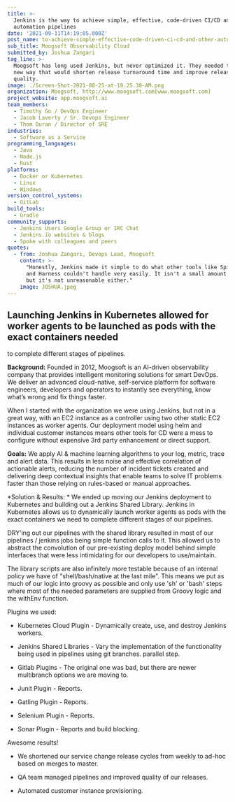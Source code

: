 ```yaml
---
title: >-
  Jenkins is the way to achieve simple, effective, code-driven CI/CD and other
  automation pipelines
date: '2021-09-11T14:19:05.000Z'
post_name: to-achieve-simple-effective-code-driven-ci-cd-and-other-automation-pipelines
sub_title: Moogsoft Observability Cloud
submitted_by: Joshua Zangari
tag_line: >-
  Moogsoft has long used Jenkins, but never optimized it. They needed to find a
  new way that would shorten release turnaround time and improve release
  quality.
image: ./Screen-Shot-2021-08-25-at-10.25.38-AM.png
organization: Moogsoft, http://www.moogsoft.com[www.moogsoft.com]
project_website: app.moogsoft.ai
team_members:
  - Timothy Go / DevOps Engineer
  - Jacob Laverty / Sr. Devops Engineer
  - Thom Duran / Director of SRE
industries:
  - Software as a Service
programming_languages:
  - Java
  - Node.js
  - Rust
platforms:
  - Docker or Kubernetes
  - Linux
  - Windows
version_control_systems:
  - GitLab
build_tools:
  - Gradle
community_supports:
  - Jenkins Users Google Group or IRC Chat
  - Jenkins.io websites & blogs
  - Spoke with colleagues and peers
quotes:
  - from: Joshua Zangari, Devops Lead, Moogsoft
    content: >-
      "Honestly, Jenkins made it simple to do what other tools like Spinnaker
      and Harness couldn't handle very easily. It isn't a small amount of code,
      but it's not unreasonable either."
    image: JOSHUA.jpeg
---
```

## Launching Jenkins in Kubernetes allowed for worker agents to be launched as pods with the exact containers needed 

to complete different stages of pipelines.

**Background:** Founded in 2012, Moogsoft is an AI-driven observability company that provides intelligent monitoring solutions for smart DevOps. We deliver an advanced cloud-native, self-service platform for software engineers, developers and operators to instantly see everything, know what’s wrong and fix things faster.

When I started with the organization we were using Jenkins, but not in a great way, with an EC2 instance as a controller using two other static EC2 instances as worker agents. Our deployment model using helm and individual customer instances means other tools for CD were a mess to configure without expensive 3rd party enhancement or direct support.

**Goals:** We apply AI & machine learning algorithms to your log, metric, trace and alert data. This results in less noise and effective correlation of actionable alerts, reducing the number of incident tickets created and delivering deep contextual insights that enable teams to solve IT problems faster than those relying on rules-based or manual approaches.

<Testimonal idx="0" />

\*Solution & Results: \* We ended up moving our Jenkins deployment to Kubernetes and building out a Jenkins Shared Library. Jenkins in Kubernetes allows us to dynamically launch worker agents as pods with the exact containers we need to complete different stages of our pipelines.

DRY’ing out our pipelines with the shared library resulted in most of our pipelines / jenkins jobs being simple function calls to it. This allowed us to abstract the convolution of our pre-existing deploy model behind simple interfaces that were less intimidating for our developers to use/maintain.

The library scripts are also infinitely more testable because of an internal policy we have of "shell/bash/native at the last mile". This means we put as much of our logic into groovy as possible and only use 'sh' or 'bash' steps where most of the needed parameters are supplied from Groovy logic and the withEnv function.

Plugins we used:

-   Kubernetes Cloud Plugin - Dynamically create, use, and destroy Jenkins workers.

-   Jenkins Shared Libraries - Vary the implementation of the functionality being used in pipelines using git branches. parallel step.

-   Gitlab Plugins - The original one was bad, but there are newer multibranch options we are moving to.

-   Junit Plugin - Reports.

-   Gatling Plugin - Reports.

-   Selenium Plugin - Reports.

-   Sonar Plugin - Reports and build blocking.

Awesome results!

-   We shortened our service change release cycles from weekly to ad-hoc based on merges to master.

-   QA team managed pipelines and improved quality of our releases.

-   Automated customer instance provisioning.
